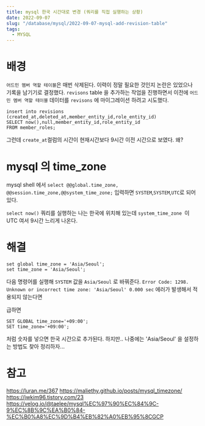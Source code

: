 ```yaml
---
title: mysql 한국 시간대로 변경 (쿼리를 직접 실행하는 상황)
date: 2022-09-07
slug: "/database/mysql/2022-09-07-mysql-add-revision-table"
tags:
  - MYSQL
---
```


# 배경
`어드민 멤버 역할 테이블`은 매번 삭제된다.
이력이 정말 필요한 것인지 논란은 있었으나
기록을 남기기로 결정했다.
`revisons` table 을 추가하는 작업을 진행하면서
이전에 `어드민 멤버 역할 테이블` 데이터를
`revisons` 에 마이그레이션 하려고 시도했다.

```
insert into revisions
(created_at,deleted_at,member_entity_id,role_entity_id)
SELECT now(),null,member_entity_id,role_entity_id
FROM member_roles;
```

그런데 `create_at`컬럼의 시간이 현재시간보다 9시간 이전 시간으로 보였다.
왜?

# mysql 의 time_zone
mysql shell 에서 `select @@global.time_zone, @@session.time_zone,@@system_time_zone;`
입력하면 `SYSTEM`,`SYSTEM`,`UTC`로 되어있다.

`select now()` 쿼리를 실행하는 나는 한국에 위치해 있는데  `system_time_zone `이 UTC 여서
9시간 느리게 나온다.

# 해결

```
set global time_zone = 'Asia/Seoul';
set time_zone = 'Asia/Seoul';
```
다음 명령어를 실행해 `SYSTEM` 값을 `Asia/Seoul` 로 바꿔준다.
`Error Code: 1298. Unknown or incorrect time zone: 'Asia/Seoul'	0.000 sec` 에러가 발생해서 적용되지 않는다면

급하면
```
SET GLOBAL time_zone='+09:00';
SET time_zone='+09:00';
```
처럼 숫자를 넣으면 한국 시간으로 추가된다.
하지만.. 나중에는 'Asia/Seoul' 을 설정하는 방법도 찾아 정리하자...




# 참고
https://luran.me/367
https://maliethy.github.io/posts/mysql_timezone/
https://jwkim96.tistory.com/23
https://velog.io/@taelee/mysql%EC%97%90%EC%84%9C-9%EC%8B%9C%EA%B0%84-%EC%B0%A8%EC%9D%B4%EB%82%A0%EB%95%8CGCP